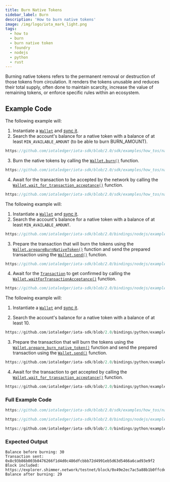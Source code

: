 ```yaml
---
title: Burn Native Tokens
sidebar_label: Burn
description: 'How to burn native tokens'
image: /img/logo/iota_mark_light.png
tags:
  - how to
  - burn
  - burn native token
  - foundry
  - nodejs
  - python
  - rust
---
```



Burning native tokens refers to the permanent removal or destruction of those tokens from circulation. It renders the
tokens unusable and reduces their total supply, often done to maintain scarcity, increase the value of remaining tokens,
or enforce specific rules within an ecosystem.

<DestroyFoundry />

## Example Code

<Tabs groupId="language" queryString>
<TabItem value="rust" label="Rust">

The following example will:

1. Instantiate a [`Wallet`](file:///home/lucas/Documents/IOTA/iota-sdk/target/doc/iota_sdk/wallet/core/struct.Wallet.html) and [sync it](../wallet/check-balance.mdx).
2. Search the account's balance for a native token with a balance of at least `MIN_AVAILABLE_AMOUNT` (to be able to burn BURN_AMOUNT).

<div className={'hide-code-block-extras'}>

```rust reference
https://github.com/iotaledger/iota-sdk/blob/2.0/sdk/examples/how_tos/native_tokens/burn.rs#L52-L55
```

</div>

3. Burn the native tokens by calling the [`Wallet.burn()`](file:///home/lucas/Documents/IOTA/iota-sdk/target/doc/iota_sdk/wallet/core/struct.Wallet.html#method.burn)
   function.

<div className={'hide-code-block-extras'}>

```rust reference
https://github.com/iotaledger/iota-sdk/blob/2.0/sdk/examples/how_tos/native_tokens/burn.rs#L65
```

</div>

4. Await for the transaction to be accepted by the network by calling the [`Wallet.wait_for_transaction_acceptance()`](file:///home/lucas/Documents/IOTA/iota-sdk/target/doc/iota_sdk/wallet/core/struct.Wallet.html#method.wait_for_transaction_acceptance) function.

<div className={'hide-code-block-extras'}>

```rust reference
https://github.com/iotaledger/iota-sdk/blob/2.0/sdk/examples/how_tos/native_tokens/burn.rs#L68-L70
```

</div>

</TabItem>
<TabItem value="typescript-node" label="Typescript (Node.js)">

The following example will:

1. Instantiate a [`Wallet`](http://localhost:3000/iota-sdk/2.0/references/nodejs/classes/Wallet) and [sync it](../wallet/check-balance.mdx).
2. Search the account's balance for a native token with a balance of at least `MIN_AVAILABLE_AMOUNT`.

<div className={'hide-code-block-extras'}>

```typescript reference
https://github.com/iotaledger/iota-sdk/blob/2.0/bindings/nodejs/examples/how_tos/native_tokens/burn.ts#L34-L45
```

</div>

3. Prepare the transaction that will burn the tokens using the [`Wallet.prepareBurnNativeToken()`](../../references/nodejs/classes/Wallet.md#prepareburnnativetoken)
function and send the prepared transaction using the [`Wallet.send()`](../../references/nodejs/classes/Wallet.md#send)
function.

<div className={'hide-code-block-extras'}>

```typescript reference
https://github.com/iotaledger/iota-sdk/blob/2.0/bindings/nodejs/examples/how_tos/native_tokens/burn.ts#L50-L52
```

</div>

4. Await for the [`Transaction`](../../references/nodejs/classes/Transaction.md) to get confirmed by calling the
[`Wallet.waitForTransactionAcceptance()`](../../references/nodejs/classes/Wallet.md#waitfortransactionacceptance)
function.

<div className={'hide-code-block-extras'}>

```typescript reference
https://github.com/iotaledger/iota-sdk/blob/2.0/bindings/nodejs/examples/how_tos/native_tokens/burn.ts#L56
```

</div>
</TabItem>
<TabItem value="python" label="Python">

The following example will:

1. Instantiate a [`Wallet`](http://localhost:3000/iota-sdk/2.0/references/python/iota_sdk/wallet/) and [sync it](../wallet/check-balance.mdx).

2. Search the account's balance for a native token with a balance of at least 10.

<div className={'hide-code-block-extras'}>

```python reference
https://github.com/iotaledger/iota-sdk/blob/2.0/bindings/python/examples/how_tos/native_tokens/burn.py#L20-L21
```

</div>

3. Prepare the transaction that will burn the tokens using the [`Wallet.prepare_burn_native_token()`](../../references/python/iota_sdk/wallet/wallet.md#prepare_burn_native_token)
   function and send the prepared transaction using the [`Wallet.send()`](../../references/python/iota_sdk/wallet/wallet.md#send)
   function.

<div className={'hide-code-block-extras'}>

```python reference
https://github.com/iotaledger/iota-sdk/blob/2.0/bindings/python/examples/how_tos/native_tokens/burn.py#L27-L28
```

</div>

4. Await for the transaction to get accepted by calling the [`Wallet.wait_for_transaction_acceptance()`](../../references/python/iota_sdk/wallet/wallet.md#wait_for_transaction_acceptance)
function.

<div className={'hide-code-block-extras'}>

```python reference
https://github.com/iotaledger/iota-sdk/blob/2.0/bindings/python/examples/how_tos/native_tokens/burn.py#L31-L32
```

</div>

</TabItem>
</Tabs>

### Full Example Code

<Tabs groupId="language" queryString>
<TabItem value="rust" label="Rust">

```rust reference
https://github.com/iotaledger/iota-sdk/blob/2.0/sdk/examples/how_tos/native_tokens/burn.rs
```

</TabItem>
<TabItem value="typescript-node" label="Typescript (Node.js)">

```typescript reference
https://github.com/iotaledger/iota-sdk/blob/2.0/bindings/nodejs/examples/how_tos/native_tokens/burn.ts
```

</TabItem>
<TabItem value="python" label="Python">

```python reference
https://github.com/iotaledger/iota-sdk/blob/2.0/bindings/python/examples/how_tos/native_tokens/burn.py
```

</TabItem>
</Tabs>

### Expected Output

```plaintext
Balance before burning: 30
Transaction sent: 0x8c93b86b003b0476266f1d4d0c486dfcbbb72d4991eb5d63d5466a6cad93e9f2
Block included: https://explorer.shimmer.network/testnet/block/0x49e2ec7ac5a88b1b0ffcde20bff437b53ef74f38368c28af402435f45dd5b138
Balance after burning: 29
```
